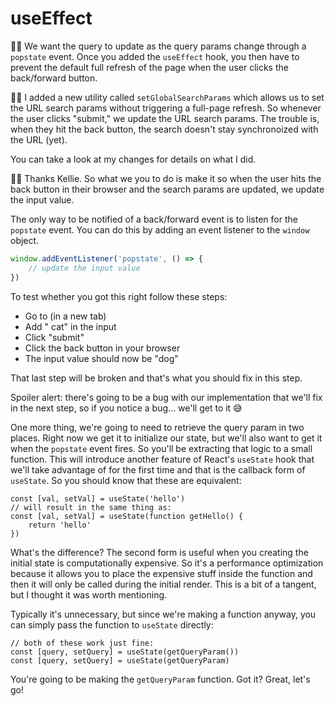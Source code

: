 # useEffect

👨‍💼 We want the query to update as the query params change through a `popstate`
event. Once you added the `useEffect` hook, you then have to prevent the default
full refresh of the page when the user clicks the back/forward button.

🧝‍♂️ I added a new utility called `setGlobalSearchParams` which allows us to set
the URL search params without triggering a full-page refresh. So whenever the
user clicks "submit," we update the URL search params. The trouble is, when they
hit the back button, the search doesn't stay synchronoized with the URL (yet).

You can take a look at <DiffLink app1={-1}>my changes</DiffLink> for
details on what I did.

👨‍💼 Thanks Kellie. So what we you to do is make it so when the user hits the back
button in their browser and the search params are updated, we update the input
value.

The only way to be notified of a back/forward event is to listen for the
`popstate` event. You can do this by adding an event listener to the `window`
object.

```javascript
window.addEventListener('popstate', () => {
	// update the input value
})
```

To test whether you got this right follow these steps:

- Go to <LinkToApp to="/?query=dog" /> (in a new tab)
- Add " cat" in the input
- Click "submit"
- Click the back button in your browser
- The input value should now be "dog"

That last step will be broken and that's what you should fix in this step.

<callout-warning class="aside">
	Spoiler alert: there's going to be a bug with our implementation that we'll
	fix in the next step, so if you notice a bug... we'll get to it 😅
</callout-warning>

One more thing, we're going to need to retrieve the query param in two places.
Right now we get it to initialize our state, but we'll also want to get it when
the `popstate` event fires. So you'll be extracting that logic to a small
function. This will introduce another feature of React's `useState` hook that
we'll take advantage of for the first time and that is the callback form of
`useState`. So you should know that these are equivalent:

```tsx
const [val, setVal] = useState('hello')
// will result in the same thing as:
const [val, setVal] = useState(function getHello() {
	return 'hello'
})
```

What's the difference? The second form is useful when you creating the initial
state is computationally expensive. So it's a performance optimization because
it allows you to place the expensive stuff inside the function and then it will
only be called during the initial render. This is a bit of a tangent, but I
thought it was worth mentioning.

Typically it's unnecessary, but since we're making a function anyway, you can
simply pass the function to `useState` directly:

```tsx
// both of these work just fine:
const [query, setQuery] = useState(getQueryParam())
const [query, setQuery] = useState(getQueryParam)
```

You're going to be making the `getQueryParam` function. Got it? Great, let's go!
